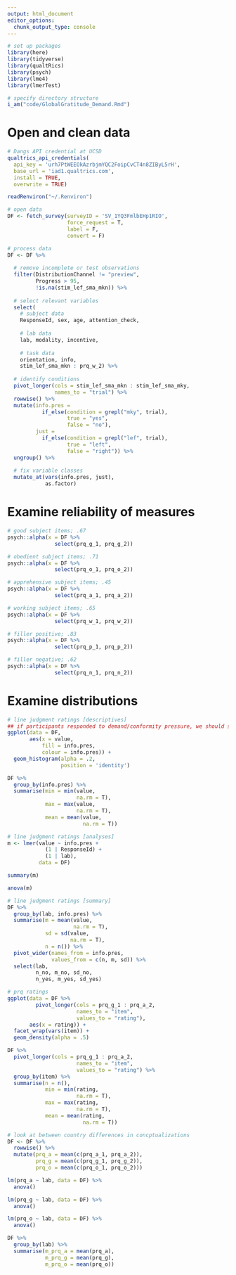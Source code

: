 ```yaml
---
output: html_document
editor_options: 
  chunk_output_type: console
---
```

```r
# set up packages
library(here)
library(tidyverse)
library(qualtRics)
library(psych)
library(lme4)
library(lmerTest)

# specify directory structure
i_am("code/GlobalGratitude_Demand.Rmd")
```
 
# Open and clean data
```r
# Dangs API credential at UCSD
qualtrics_api_credentials(
  api_key = 'urh7PtWEEOkAzrbjmYQC2FoipCvCT4n8ZIByL5rH', 
  base_url = 'iad1.qualtrics.com',
  install = TRUE,
  overwrite = TRUE)

readRenviron("~/.Renviron")

# open data
DF <- fetch_survey(surveyID = 'SV_1YQ3FmlbEHp1RIO',
                   force_request = T,
                   label = F,
                   convert = F)

# process data
DF <- DF %>%
  
  # remove incomplete or test observations
  filter(DistributionChannel != "preview",
         Progress > 95,
         !is.na(stim_lef_sma_mkn)) %>% 
  
  # select relevant variables
  select(
    # subject data
    ResponseId, sex, age, attention_check,
    
    # lab data
    lab, modality, incentive,
    
    # task data
    orientation, info,
    stim_lef_sma_mkn : prq_w_2) %>% 
  
  # identify conditions
  pivot_longer(cols = stim_lef_sma_mkn : stim_lef_sma_mky,
               names_to = "trial") %>% 
  rowwise() %>% 
  mutate(info.pres = 
           if_else(condition = grepl("mky", trial),
                   true = "yes",
                   false = "no"),
         just = 
           if_else(condition = grepl("lef", trial),
                   true = "left",
                   false = "right")) %>% 
  ungroup() %>% 
  
  # fix variable classes
  mutate_at(vars(info.pres, just),
            as.factor)
```

# Examine reliability of measures
```r
# good subject items; .67
psych::alpha(x = DF %>% 
               select(prq_g_1, prq_g_2))

# obedient subject items; .71
psych::alpha(x = DF %>% 
               select(prq_o_1, prq_o_2))

# apprehensive subject items; .45
psych::alpha(x = DF %>% 
               select(prq_a_1, prq_a_2))

# working subject items; .65
psych::alpha(x = DF %>% 
               select(prq_w_1, prq_w_2))

# filler positive; .83
psych::alpha(x = DF %>% 
               select(prq_p_1, prq_p_2))

# filler negative; .62
psych::alpha(x = DF %>% 
               select(prq_n_1, prq_n_2))
```

# Examine distributions
```r
# line judgment ratings [descriptives]
## if participants responded to demand/conformity pressure, we should see that they have higher ratings when present with info
ggplot(data = DF,
       aes(x = value,
           fill = info.pres,
           colour = info.pres)) +
  geom_histogram(alpha = .2,
                 position = 'identity')

DF %>% 
  group_by(info.pres) %>% 
  summarise(min = min(value,
                      na.rm = T),
            max = max(value,
                      na.rm = T),
            mean = mean(value,
                        na.rm = T))

# line judgment ratings [analyses]
m <- lmer(value ~ info.pres + 
            (1 | ResponseId) +
            (1 | lab), 
          data = DF)

summary(m)

anova(m)

# line judgment ratings [summary]
DF %>% 
  group_by(lab, info.pres) %>% 
  summarise(m = mean(value,
                     na.rm = T),
            sd = sd(value, 
                    na.rm = T),
            n = n()) %>% 
  pivot_wider(names_from = info.pres,
              values_from = c(n, m, sd)) %>% 
  select(lab, 
         n_no, m_no, sd_no, 
         n_yes, m_yes, sd_yes)

# prq ratings
ggplot(data = DF %>% 
         pivot_longer(cols = prq_g_1 : prq_a_2,
                      names_to = "item",
                      values_to = "rating"),
       aes(x = rating)) +
  facet_wrap(vars(item)) +
  geom_density(alpha = .5)

DF %>% 
  pivot_longer(cols = prq_g_1 : prq_a_2,
                      names_to = "item",
                      values_to = "rating") %>% 
  group_by(item) %>% 
  summarise(n = n(),
            min = min(rating,
                      na.rm = T),
            max = max(rating,
                      na.rm = T),
            mean = mean(rating,
                        na.rm = T))

# look at between country differences in concptualizations
DF <- DF %>% 
  rowwise() %>% 
  mutate(prq_a = mean(c(prq_a_1, prq_a_2)),
         prq_g = mean(c(prq_g_1, prq_g_2)),
         prq_o = mean(c(prq_o_1, prq_o_2)))

lm(prq_a ~ lab, data = DF) %>% 
  anova()

lm(prq_g ~ lab, data = DF) %>% 
  anova()

lm(prq_o ~ lab, data = DF) %>% 
  anova()

DF %>% 
  group_by(lab) %>% 
  summarise(m_prq_a = mean(prq_a),
            m_prq_g = mean(prq_g),
            m_prq_o = mean(prq_o))
```

